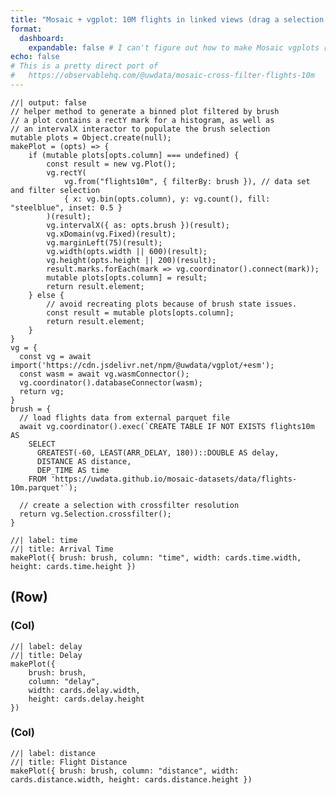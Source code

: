 ```yaml
---
title: "Mosaic + vgplot: 10M flights in linked views (drag a selection on the charts)"
format: 
  dashboard:
    expandable: false # I can't figure out how to make Mosaic vgplots resizable
echo: false
# This is a pretty direct port of 
#   https://observablehq.com/@uwdata/mosaic-cross-filter-flights-10m
---
```


```ojs
//| output: false
// helper method to generate a binned plot filtered by brush
// a plot contains a rectY mark for a histogram, as well as
// an intervalX interactor to populate the brush selection
mutable plots = Object.create(null);
makePlot = (opts) => {
    if (mutable plots[opts.column] === undefined) {
        const result = new vg.Plot();
        vg.rectY(
            vg.from("flights10m", { filterBy: brush }), // data set and filter selection
            { x: vg.bin(opts.column), y: vg.count(), fill: "steelblue", inset: 0.5 }
        )(result);
        vg.intervalX({ as: opts.brush })(result);
        vg.xDomain(vg.Fixed)(result);
        vg.marginLeft(75)(result);
        vg.width(opts.width || 600)(result);
        vg.height(opts.height || 200)(result);
        result.marks.forEach(mark => vg.coordinator().connect(mark));
        mutable plots[opts.column] = result;
        return result.element;
    } else {
        // avoid recreating plots because of brush state issues.
        const result = mutable plots[opts.column];
        return result.element;
    }
}
vg = {
  const vg = await import('https://cdn.jsdelivr.net/npm/@uwdata/vgplot/+esm');
  const wasm = await vg.wasmConnector();
  vg.coordinator().databaseConnector(wasm);
  return vg;
}
brush = {
  // load flights data from external parquet file
  await vg.coordinator().exec(`CREATE TABLE IF NOT EXISTS flights10m AS
    SELECT
      GREATEST(-60, LEAST(ARR_DELAY, 180))::DOUBLE AS delay,
      DISTANCE AS distance,
      DEP_TIME AS time
    FROM 'https://uwdata.github.io/mosaic-datasets/data/flights-10m.parquet'`);

  // create a selection with crossfilter resolution
  return vg.Selection.crossfilter();
}
```

```ojs
//| label: time
//| title: Arrival Time
makePlot({ brush: brush, column: "time", width: cards.time.width, height: cards.time.height })
```

## (Row)

### (Col)

```ojs
//| label: delay
//| title: Delay
makePlot({ 
    brush: brush, 
    column: "delay", 
    width: cards.delay.width, 
    height: cards.delay.height
})
```

### (Col)

```ojs
//| label: distance
//| title: Flight Distance
makePlot({ brush: brush, column: "distance", width: cards.distance.width, height: cards.distance.height })
```